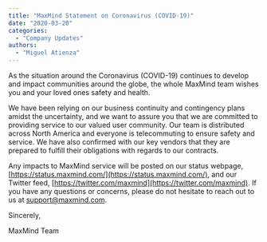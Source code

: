 ```yaml
---
title: "MaxMind Statement on Coronavirus (COVID-19)"
date: "2020-03-20"
categories:
  - "Company Updates"
authors:
  - "Miguel Atienza"
---
```


As the situation around the Coronavirus (COVID-19) continues to develop and
impact communities around the globe, the whole MaxMind team wishes you and your
loved ones safety and health.

We have been relying on our business continuity and contingency plans amidst the
uncertainty, and we want to assure you that we are committed to providing
service to our valued user community. Our team is distributed across North
America and everyone is telecommuting to ensure safety and service. We have also
confirmed with our key vendors that they are prepared to fulfill their
obligations with regards to our contracts.

Any impacts to MaxMind service will be posted on our status webpage,
[https://status.maxmind.com/](https://status.maxmind.com/), and our Twitter
feed, [https://twitter.com/maxmind](https://twitter.com/maxmind). If you have
any questions or concerns, please do not hesitate to reach out to us at
[support@maxmind.com](mailto:support@maxmind.com).

Sincerely,

MaxMind Team
